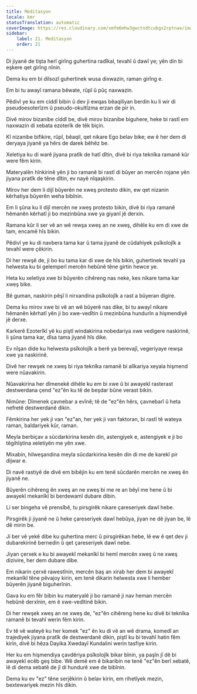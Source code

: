 ```yaml
---
title: Meditasyon
locale: kmr
statusTranslation: automatic
coverImage: https://res.cloudinary.com/xmfm6mhw3gwctndtcubgx2rptnae/image/upload/v1741354419/small_cover_la_gran_rebelion_28716e29d2.webp
sidebar:
    label: 21. Meditasyon
    order: 21
---
```

Di jiyanê de tişta herî girîng guhertina radîkal, tevahî û dawî ye; yên din bi eşkere qet girîng nînin.

Dema ku em bi dilsozî guhertinek wusa dixwazin, raman girîng e.

Em bi tu awayî ramana bêwate, rûpî û pûç naxwazin.

Pêdivî ye ku em ciddî bibin û dev ji ewqas bêaqiliyan berdin ku li wir di pseudoesoterîzm û pseudo-okultîzma erzan de pir in.

Divê mirov bizanibe ciddî be, divê mirov bizanibe biguhere, heke bi rastî em naxwazin di xebata ezoterîk de têk biçin.

Kî nizanibe bifikire, rûpî, bêaqil, qet nikare Ego belav bike; ew ê her dem di deryaya jiyanê ya hêrs de darek bêhêz be.

Xeletiya ku di warê jiyana pratîk de hatî dîtin, divê bi riya teknîka ramanê kûr were fêm kirin.

Materyalên hînkirinê yên ji bo ramanê bi rastî di bûyer an mercên rojane yên jiyana pratîk de têne dîtin, ev nayê nîqaşkirin.

Mirov her dem li dijî bûyerên ne xweş protesto dikin, ew qet nizanin kêrhatiya bûyerên weha bibînin.

Em li şûna ku li dijî mercên ne xweş protesto bikin, divê bi riya ramanê hêmanên kêrhatî ji bo mezinbûna xwe ya giyanî jê derxin.

Ramana kûr li ser vê an wê rewşa xweş an ne xweş, dihêle ku em di xwe de tam, encamê hîs bikin.

Pêdivî ye ku di navbera tama kar û tama jiyanê de cûdahiyek psîkolojîk a tevahî were çêkirin.

Di her rewşê de, ji bo ku tama kar di xwe de hîs bikin, guhertinek tevahî ya helwesta ku bi gelemperî mercên hebûnê têne girtin hewce ye.

Heta ku xeletiya xwe bi bûyerên cihêreng nas neke, kes nikare tama kar xweş bike.

Bê guman, naskirin pêşî li nirxandina psîkolojîk a rast a bûyeran digire.

Dema ku mirov xwe bi vê an wê bûyerê nas dike, bi tu awayî nikare hêmanên kêrhatî yên ji bo xwe-vedîtin û mezinbûna hundurîn a hişmendiyê jê derxe.

Karkerê Ezoterîkî yê ku piştî windakirina nobedariya xwe vedigere naskirinê, li şûna tama kar, dîsa tama jiyanê hîs dike.

Ev nîşan dide ku helwesta psîkolojîk a berê ya berevajî, vegeriyaye rewşa xwe ya naskirinê.

Divê her rewşek ne xweş bi riya teknîka ramanê bi alîkariya xeyala hişmend were nûavakirin.

Nûavakirina her dîmenekê dihêle ku em bi xwe û bi awayekî rasterast destwerdana çend "ez"ên ku tê de beşdar bûne verast bikin.

Nimûne: Dîmenek çavnebar a evînê; tê de "ez"ên hêrs, çavnebarî û heta nefretê destwerdanê dikin.

Fêmkirina her yek ji van "ez"an, her yek ji van faktoran, bi rastî tê wateya raman, baldariyek kûr, raman.

Meyla berbiçav a sûcdarkirina kesên din, astengiyek e, astengiyek e ji bo têgihîştina xeletiyên me yên xwe.

Mixabin, hilweşandina meyla sûcdarkirina kesên din di me de karekî pir dijwar e.

Di navê rastiyê de divê em bibêjin ku em tenê sûcdarên mercên ne xweş ên jiyanê ne.

Bûyerên cihêreng ên xweş an ne xweş bi me re an bêyî me hene û bi awayekî mekanîkî bi berdewamî dubare dibin.

Li ser bingeha vê prensîbê, tu pirsgirêk nikare çareseriyek dawî hebe.

Pirsgirêk ji jiyanê ne û heke çareseriyek dawî hebûya, jiyan ne dê jiyan be, lê dê mirin be.

Ji ber vê yekê dibe ku guhertina merc û pirsgirêkan hebe, lê ew ê qet dev ji dubarekirinê bernedin û qet çareseriyek dawî nebe.

Jiyan çerxek e ku bi awayekî mekanîkî bi hemî mercên xweş û ne xweş dizivire, her dem dubare dibe.

Em nikarin çerxê rawestînin, mercên baş an xirab her dem bi awayekî mekanîkî têne pêvajoy kirin, em tenê dikarin helwesta xwe li hember bûyerên jiyanê biguherînin.

Gava ku em fêr bibin ku materyalê ji bo ramanê ji nav heman mercên hebûnê derxînin, em ê xwe-vedîtinê bikin.

Di her rewşek xweş an ne xweş de, "ez"ên cihêreng hene ku divê bi teknîka ramanê bi tevahî werin fêm kirin.

Ev tê vê wateyê ku her komek "ez" ên ku di vê an wê drama, komedî an trajediyek jiyana pratîk de destwerdanê dikin, piştî ku bi tevahî hatin fêm kirin, divê bi hêza Dayika Xwedayî Kundalini werin tasfiye kirin.

Her ku em hişmendiya çavdêriya psîkolojîk bikar bînin, ya paşîn jî dê bi awayekî ecêb geş bibe. Wê demê em ê bikaribin ne tenê "ez"ên berî xebatê, lê di dema xebatê de jî di hundurê xwe de bibînin.

Dema ku ev "ez" têne serjêkirin û belav kirin, em rihetîyek mezin, bextewariyek mezin hîs dikin.

